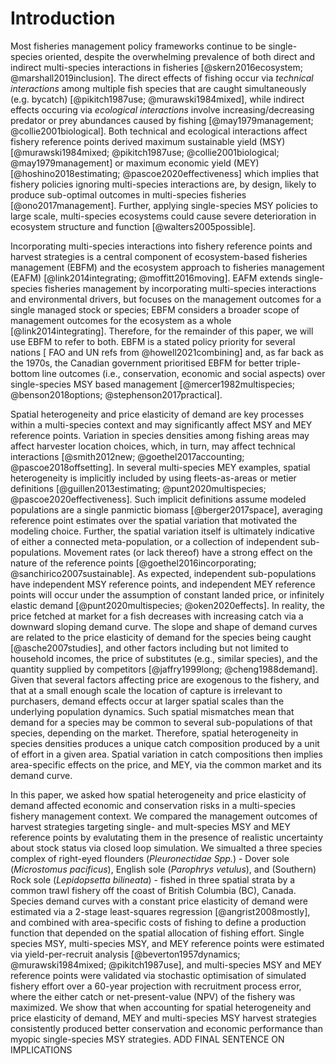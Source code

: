 # Introduction

Most fisheries management policy frameworks continue to be single-species 
oriented, despite the overwhelming prevalence of both direct and indirect 
multi-species interactions in fisheries [@skern2016ecosystem; 
@marshall2019inclusion]. The direct effects of fishing occur via *technical 
interactions* among multiple fish species that are caught simultaneously
(e.g. bycatch) [@pikitch1987use; @murawski1984mixed], while indirect effects
occuring via *ecological interactions* involve increasing/decreasing
predator or prey abundances caused by fishing [@may1979management; 
@collie2001biological]. Both technical and ecological interactions affect 
fishery reference points derived maximum sustainable yield (MSY) 
[@murawski1984mixed; @pikitch1987use; @collie2001biological; 
@may1979management] or maximum economic yield (MEY) [@hoshino2018estimating;
@pascoe2020effectiveness] which implies that fishery policies ignoring
multi-species interactions are, by design, likely to produce sub-optimal
outcomes in multi-species fisheries [@ono2017management]. Further, 
applying single-species MSY policies to large scale, multi-species 
ecosystems could cause severe deterioration in ecosystem 
structure and function [@walters2005possible]. 

Incorporating multi-species interactions into fishery reference
points and harvest strategies is a central component of ecosystem-based 
fisheries management (EBFM) and the ecosystem approach to fisheries 
management (EAFM) [@link2014integrating; @moffitt2016moving]. EAFM 
extends single-species fisheries management by incorporating 
multi-species interactions and environmental drivers, but focuses on the 
management outcomes for a single managed stock or species; EBFM considers 
a broader scope of management outcomes for the ecosystem as a 
whole [@link2014integrating]. Therefore, for the remainder of this
paper, we will use EBFM to refer to both. EBFM is a stated policy priority 
for several nations [ FAO and UN refs 
from @howell2021combining] and, as far back as the 1970s, the Canadian 
government prioritised EBFM for better triple-bottom line outcomes (i.e.,
conservation, economic and social aspects) over single-species MSY based
management [@mercer1982multispecies; @benson2018options; 
@stephenson2017practical].

Spatial heterogeneity and price elasticity of demand are key processes 
within a multi-species context and may significantly affect MSY and 
MEY reference points. Variation 
in species densities among fishing areas may affect harvester location 
choices, which, in turn, may affect technical interactions [@smith2012new; 
@goethel2017accounting; @pascoe2018offsetting]. In several multi-species
MEY examples, spatial heterogeneity is implicitly included by using 
fleets-as-areas or metier definitions [@guillen2013estimating; 
@punt2020multispecies; @pascoe2020effectiveness]. Such implicit definitions
assume modeled populations are a single panmictic biomass 
[@berger2017space], averaging reference point estimates over the spatial 
variation that motivated the modeling choice. Further, the spatial
variation itself is ultimately indicative of either a connected 
meta-population, or a collection of independent sub-populations. Movement 
rates (or lack thereof) have a strong effect on the nature of the 
reference points [@goethel2016incorporating; @sanchirico2007sustainable]. 
As expected, independent sub-populations have independent MSY 
reference points, and independent MEY reference points will occur under 
the assumption of constant landed price, or infinitely elastic demand 
[@punt2020multispecies; @oken2020effects]. In reality, the price fetched
at market for a fish decreases with increasing catch via a downward 
sloping demand curve. The slope and shape of demand curves are related 
to the price elasticity of demand for the species being caught 
[@asche2007studies], and other factors including but not limited to 
household incomes, the price of substitutes (e.g., similar species), and 
the quantity supplied by competitors [@jaffry1999long; @cheng1988demand]. 
Given that several factors affecting price are exogenous to the fishery, and 
that at a small enough scale the location of capture is irrelevant to 
purchasers, demand effects occur at larger spatial scales than
the underlying population dynamics. Such spatial mismatches mean that 
demand for a species may be common to several sub-populations of that
species, depending on the market. Therefore, spatial heterogeneity in 
species densities produces a unique catch composition produced by
a unit of effort in a given area. Spatial variation in catch compositions 
then implies area-specific effects on the price, and MEY, via the common 
market and its demand curve.


In this paper, we asked how spatial heterogeneity and price elasticity
of demand affected economic and conservation risks in a multi-species
fishery management context. We compared the management outcomes of harvest 
strategies targeting single- and mult-species MSY and MEY reference points
by evalutating them in the presence of realistic uncertainty about stock
status via closed loop simulation. We simualted a three species complex 
of right-eyed flounders (*Pleuronectidae Spp.*) - Dover sole (*Microstomus 
pacificus*), English sole (*Parophrys vetulus*), and (Southern) Rock sole 
(*Lepidopsetta bilineata*) - fished in three spatial strata by a common 
trawl fishery off the coast of British Columbia (BC), Canada. Species 
demand curves with a constant price elasticity of demand were estimated 
via a 2-stage least-squares regression [@angrist2008mostly], and combined 
with area-specific costs of fishing to define a production function that 
depended on the spatial allocation of fishing effort. Single species MSY, 
multi-species MSY, and MEY reference points were estimated via 
yield-per-recruit analysis [@beverton1957dynamics; @murawski1984mixed; 
@pikitch1987use], and multi-species MSY and MEY reference points were 
validated via stochastic optimisation of simulated fishery effort over 
a 60-year projection with recruitment process error, where the either 
catch or net-present-value (NPV) of the fishery was maximized. We show
that when accounting for spatial heterogeneity and price elasticity of 
demand, MEY and multi-species MSY harvest strategies consistently 
produced better conservation and economic performance than myopic 
single-species MSY strategies. ADD FINAL SENTENCE ON IMPLICATIONS
